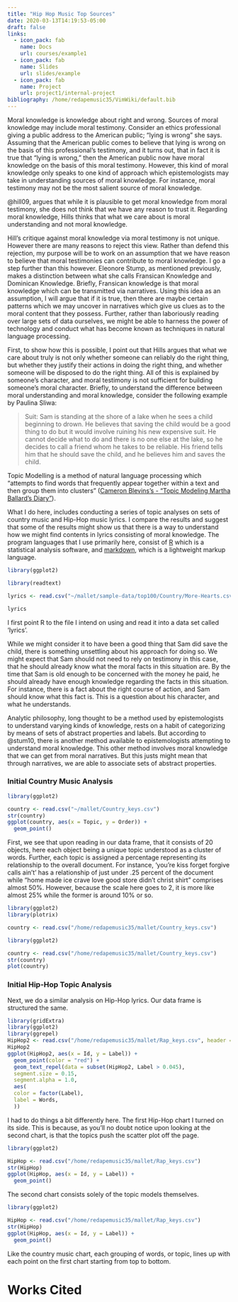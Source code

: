 ```yaml
---
title: "Hip Hop Music Top Sources"
date: 2020-03-13T14:19:53-05:00
draft: false
links:
  - icon_pack: fab
    name: Docs
    url: courses/example1
  - icon_pack: fab
    name: Slides
    url: slides/example
  - icon_pack: fab
    name: Project
    url: project1/internal-project
bibliography: /home/redapemusic35/VimWiki/default.bib
---
```


Moral knowledge is knowledge about right and wrong. Sources of moral knowledge may include moral testimony. Consider an ethics professional giving a public address to the American public; “lying is wrong” she says. Assuming that the American public comes to believe that lying is wrong on the basis of this professional’s testimony, and it turns out, that in fact it is true that “lying is wrong,” then the American public now have moral knowledge on the basis of this moral testimony. However, this kind of moral knowledge only speaks to one kind of approach which epistemologists may take in understanding sources of moral knowledge. For instance, moral testimony may not be the most salient source of moral knowledge. 

@hill09, argues that while it is plausible to get moral knowledge from moral testimony, she does not think that we have any reason to trust it. Regarding moral knowledge, Hills thinks that what we care about is moral understanding and not moral knowledge. 

Hill's critique against moral knowledge via moral testimony is not unique. However there are many reasons to reject this view. Rather than defend this rejection, my purpose will be to work on an assumption that we have reason to believe that moral testimonies can contribute to moral knowledge. I go a step further than this however. Eleonore Stump, as mentioned previously, makes a distinction between what she calls Fransican Knowledge and Dominican Knowledge. Briefly, Fransican knowledge is that moral knowledge which can be transmitted via narratives. Using this idea as an assumption, I will argue that if it is true, then there are maybe certain patterns which we may uncover in narratives which give us clues as to the moral content that they possess. Further, rather than laboriously reading over large sets of data ourselves, we might be able to harness the power of technology and conduct what has become known as techniques in natural language processing. 

First, to show how this is possible, I point out that Hills argues that what we care about truly is not only whether someone can reliably do the right thing, but whether they justify their actions in doing the right thing, and whether someone will be disposed to do the right thing. All of this is explained by someone’s character, and moral testimony is not sufficient for building someone’s moral character. Briefly, to understand the difference between moral understanding and moral knowledge, consider the following example by Paulina Sliwa:

> Suit: Sam is standing at the shore of a lake when he sees a child beginning to drown. He believes that saving the child would be a good thing to do but it would involve ruining his new expensive suit. He cannot decide what to do and there is no one else at the lake, so he decides to call a friend whom he takes to be reliable. His friend tells him that he should save the child, and he believes him and saves the child.

Topic Modelling is a method of natural language processing which "attempts to find words that frequently appear together within a text and then group them into clusters" ([Cameron Blevins's - "Topic Modeling Martha Ballard's Diary"](http://www.cameronblevins.org/posts/topic-modeling-martha-ballards-diary/)).

What I do here, includes conducting a series of topic analyses on sets of country music and Hip-Hop music lyrics. I compare the results and suggest that some of the results might show us that there is a way to understand how we might find contents in lyrics consisting of moral knowledge. The program languages that I use primarily here, consist of [R](https://www.r-project.org/) which is a statistical analysis software, and [markdown](https://daringfireball.net/projects/markdown/), which is a lightweight markup language.

```r
library(ggplot2)

library(readtext)

lyrics <- read.csv("~/mallet/sample-data/top100/Country/More-Hearts.csv")

lyrics
```
I first point R to the file I intend on using and read it into a data set called 'lyrics'.

While we might consider it to have been a good thing that Sam did save the child, there is something unsettling about his approach for doing so. We might expect that Sam should not need to rely on testimony in this case, that he should already know what the moral facts in this situation are. By the time that Sam is old enough to be concerned with the money he paid, he should already have enough knowledge regarding the facts in this situation. For instance, there is a fact about the right course of action, and Sam should know what this fact is. This is a question about his character, and what he understands.

Analytic philosophy, long thought to be a method used by epistemologists to understand varying kinds of knowledge, rests on a habit of categorizing by means of sets of abstract properties and labels. But according to @stum10, there is another method available to epistemologists attempting to understand moral knowledge. This other method involves moral knowledge that we can get from moral narratives. But this justs might mean that through narratives, we are able to associate sets of abstract properties.


### Initial Country Music Analysis

```r
library(ggplot2)

country <- read.csv("~/mallet/Country_keys.csv")
str(country)
ggplot(country, aes(x = Topic, y = Order)) +
  geom_point()


```

First, we see that upon reading in our data frame, that it consists of 20 objects, here each object being a unique topic understood as a cluster of words. Further, each topic is assigned a percentage representing its relationship to the overall document. For instance, 'you're kiss forget forgive calls ain't' has a relationship of just under .25 percent of the document while "home made ice crave love good store didn't christ shirt" comprises almost 50%. However, because the scale here goes to 2, it is more like almost 25% while the former is around 10% or so.

```r
library(ggplot2)
library(plotrix)

country <- read.csv("/home/redapemusic35/mallet/Country_keys.csv")

```


```r
library(ggplot2)

country <- read.csv("/home/redapemusic35/mallet/Country_keys.csv")
str(country)
plot(country)
```

### Initial Hip-Hop Topic Analysis

Next, we do a similar analysis on Hip-Hop lyrics. Our data frame is structured the same.

```r
library(gridExtra)
library(ggplot2)
library(ggrepel)
HipHop2 <- read.csv("/home/redapemusic35/mallet/Rap_keys.csv", header = TRUE, sep = ",")
HipHop2
ggplot(HipHop2, aes(x = Id, y = Label)) +
  geom_point(color = "red") +
  geom_text_repel(data = subset(HipHop2, Label > 0.045),
  segment.size = 0.15,
  segment.alpha = 1.0,
  aes(
  color = factor(Label),
  label = Words,
  ))

```
I had to do things a bit differently here. The first Hip-Hop chart I turned on its side. This is because, as you'll no doubt notice upon looking at the second chart, is that the topics push the scatter plot off the page.

```r
library(ggplot2)

HipHop <- read.csv("/home/redapemusic35/mallet/Rap_keys.csv")
str(HipHop)
ggplot(HipHop, aes(x = Id, y = Label)) +
  geom_point()
```
The second chart consists solely of the topic models themselves.

```r
library(ggplot2)

HipHop <- read.csv("/home/redapemusic35/mallet/Rap_keys.csv")
str(HipHop)
ggplot(HipHop, aes(x = Id, y = Label)) +
  geom_point()
```

Like the country music chart, each grouping of words, or topic, lines up with each point on the first chart starting from top to bottom.

# Works Cited
